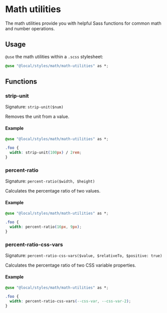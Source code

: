 
<Meta title="styles/math/math-utilities" />

# Math utilities

The math utilities provide you with helpful Sass functions for common math and number operations.

## Usage

`@use` the math utilities within a `.scss` stylesheet:

```css
@use "@local/styles/math/math-utilities" as *;
```

## Functions

### strip-unit

Signature: `strip-unit($num)`

Removes the unit from a value.

#### Example

```css
@use "@local/styles/math/math-utilities" as *;

.foo {
  width: strip-unit(100px) / 2rem;
}
```

### percent-ratio

Signature: `percent-ratio($width, $height)`

Calculates the percentage ratio of two values.

#### Example

```css
@use "@local/styles/math/math-utilities" as *;

.foo {
  width: percent-ratio(16px, 9px);
}
```

### percent-ratio-css-vars

Signature: `percent-ratio-css-vars($value, $relativeTo, $positive: true)`

Calculates the percentage ratio of two CSS variable properties.

#### Example

```css
@use "@local/styles/math/math-utilities" as *;

.foo {
  width: percent-ratio-css-vars(--css-var, --css-var-2);
}
```
